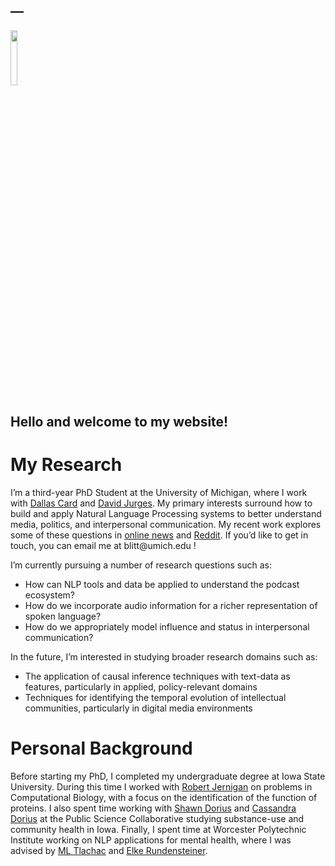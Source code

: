 ---
---

![](UMSI_headshot.JPG){width=15%}

## Hello and welcome to my website!

# My Research #
I'm a third-year PhD Student at the University of Michigan, where I work with [Dallas Card](https://dallascard.github.io//) and [David Jurges](https://jurgens.people.si.umich.edu/). My primary interests surround how to build and apply Natural Language Processing systems to better understand media, politics, and interpersonal communication. My recent work explores some of these questions in [online news](https://aclanthology.org/2023.findings-emnlp.420/) and [Reddit](https://aclanthology.org/2023.sicon-1.7/). If you'd like to get in touch, you can email me at blitt\@umich.edu !

I'm currently pursuing a number of research questions such as: 

* How can NLP tools and data be applied to understand the podcast ecosystem?  
* How do we incorporate audio information for a richer representation of spoken language? 
* How do we appropriately model influence and status in interpersonal communication? 

In the future, I'm interested in studying broader research domains such as: 

* The application of causal inference techniques with text-data as features, particularly in applied, policy-relevant domains
* Techniques for identifying the temporal evolution of intellectual communities, particularly in digital media environments 

# Personal Background # 
Before starting my PhD, I completed my undergraduate degree at Iowa State University. During this time I worked with [Robert Jernigan](https://www.bbmb.iastate.edu/people/robert-jernigan) on problems in Computational Biology, with a focus on the identification of the function of proteins. I also spent time working with [Shawn Dorius](https://soc-cj.iastate.edu/profiles/shawn-dorius/) and [Cassandra Dorius](https://www.datascience.iastate.edu/people/cassandra-dorius) at the Public Science Collaborative studying substance-use and community health in Iowa. Finally, I spent time at Worcester Polytechnic Institute working on NLP applications for mental health, where I was advised by [ML Tlachac](https://www.bryant.edu/academics/faculty/tlachac-ml) and [Elke Rundensteiner](https://www.wpi.edu/people/faculty/rundenst). 

